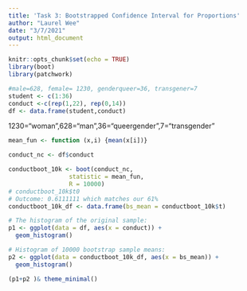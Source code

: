 ```yaml
---
title: 'Task 3: Bootstrapped Confidence Interval for Proportions'
author: "Laurel Wee"
date: "3/7/2021"
output: html_document
---
```


```r
knitr::opts_chunk$set(echo = TRUE)
library(boot)
library(patchwork)
```

```r
#male=628, female= 1230, genderqueer=36, transgener=7
student <- c(1:36)
conduct <-c(rep(1,22), rep(0,14))
df <- data.frame(student,conduct)

```

1230="woman",628="man",36="queergender",7="transgender"
```r
mean_fun <- function (x,i) {mean(x[i])}

conduct_nc <- df$conduct

conductboot_10k <- boot(conduct_nc, 
                 statistic = mean_fun, 
                 R = 10000)
# conductboot_10k$t0 
# Outcome: 0.6111111 which matches our 61%
conductboot_10k_df <- data.frame(bs_mean = conductboot_10k$t)
```

```r
# The histogram of the original sample:
p1 <- ggplot(data = df, aes(x = conduct)) +
  geom_histogram()

# Histogram of 10000 bootstrap sample means:
p2 <- ggplot(data = conductboot_10k_df, aes(x = bs_mean)) +
  geom_histogram()

(p1+p2 )& theme_minimal()
```






